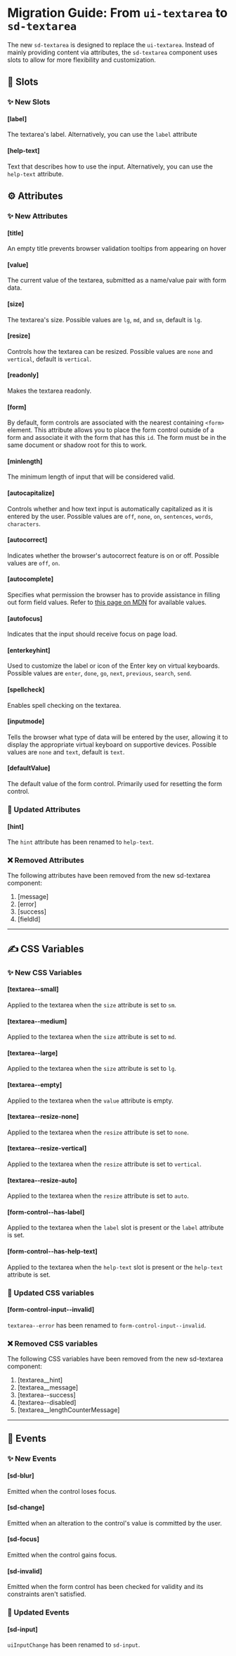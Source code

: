 
<Meta title="Docs/Migration/ui-textarea" />

# Migration Guide: From `ui-textarea` to `sd-textarea`

The new `sd-textarea` is designed to replace the `ui-textarea`. Instead of mainly providing content via attributes, the `sd-textarea` component uses slots to allow for more flexibility and customization.

## 💾 Slots

### ✨ New Slots

#### [label]

The textarea's label. Alternatively, you can use the `label` attribute

#### [help-text]

Text that describes how to use the input. Alternatively, you can use the `help-text` attribute.

## ⚙️ Attributes

### ✨ New Attributes

#### [title]

An empty title prevents browser validation tooltips from appearing on hover

#### [value]

The current value of the textarea, submitted as a name/value pair with form data.

#### [size]

The textarea's size. Possible values are `lg`, `md`, and `sm`, default is `lg`.

#### [resize]

Controls how the textarea can be resized. Possible values are `none` and `vertical`, default is `vertical`.

#### [readonly]

Makes the textarea readonly.

#### [form]

By default, form controls are associated with the nearest containing `<form>` element. This attribute allows you
to place the form control outside of a form and associate it with the form that has this `id`. The form must be in
the same document or shadow root for this to work.

#### [minlength]

The minimum length of input that will be considered valid.

#### [autocapitalize]

Controls whether and how text input is automatically capitalized as it is entered by the user. Possible values are `off`, `none`, `on`, `sentences`, `words`, `characters`.

#### [autocorrect]

Indicates whether the browser's autocorrect feature is on or off. Possible values are `off`, `on`.

#### [autocomplete]

Specifies what permission the browser has to provide assistance in filling out form field values. Refer to
[this page on MDN](https://developer.mozilla.org/en-US/docs/Web/HTML/Attributes/autocomplete) for available values.

#### [autofocus]

Indicates that the input should receive focus on page load.

#### [enterkeyhint]

Used to customize the label or icon of the Enter key on virtual keyboards. Possible values are `enter`, `done`, `go`, `next`, `previous`, `search`, `send`.

#### [spellcheck]

Enables spell checking on the textarea.

#### [inputmode]

Tells the browser what type of data will be entered by the user, allowing it to display the appropriate virtual
keyboard on supportive devices. Possible values are `none` and `text`, default is `text`.

#### [defaultValue]

The default value of the form control. Primarily used for resetting the form control.

### 🔀 Updated Attributes

#### [hint]

The `hint` attribute has been renamed to `help-text`.

### ❌ Removed Attributes

The following attributes have been removed from the new sd-textarea component:

1. [message]
2. [error]
3. [success]
4. [fieldId]

<hr />

## ✍️ CSS Variables

### ✨ New CSS Variables

#### [textarea--small]

Applied to the textarea when the `size` attribute is set to `sm`.

#### [textarea--medium]

Applied to the textarea when the `size` attribute is set to `md`.

#### [textarea--large]

Applied to the textarea when the `size` attribute is set to `lg`.

#### [textarea--empty]

Applied to the textarea when the `value` attribute is empty.

#### [textarea--resize-none]

Applied to the textarea when the `resize` attribute is set to `none`.

#### [textarea--resize-vertical]

Applied to the textarea when the `resize` attribute is set to `vertical`.

#### [textarea--resize-auto]

Applied to the textarea when the `resize` attribute is set to `auto`.

#### [form-control--has-label]

Applied to the textarea when the `label` slot is present or the `label` attribute is set.

#### [form-control--has-help-text]

Applied to the textarea when the `help-text` slot is present or the `help-text` attribute is set.

### 🔀 Updated CSS variables

#### [form-control-input--invalid]

`textarea--error` has been renamed to `form-control-input--invalid`.

### ❌ Removed CSS variables

The following CSS variables have been removed from the new sd-textarea component:

1. [textarea__hint]
2. [textarea__message]
3. [textarea--success]
4. [textarea--disabled]
5. [textarea__lengthCounterMessage]

<hr />

## 🥳 Events

### ✨ New Events

#### [sd-blur]

Emitted when the control loses focus.

#### [sd-change]

Emitted when an alteration to the control's value is committed by the user.

#### [sd-focus]

Emitted when the control gains focus.

#### [sd-invalid]

Emitted when the form control has been checked for validity and its constraints aren't satisfied.

### 🔄 Updated Events

#### [sd-input]

`uiInputChange` has been renamed to `sd-input`.
